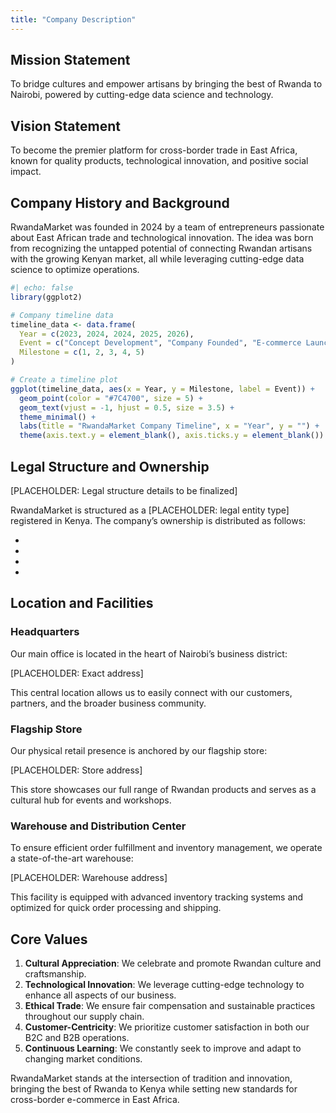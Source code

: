 ```yaml
---
title: "Company Description"
---
```


## Mission Statement

To bridge cultures and empower artisans by bringing the best of Rwanda to Nairobi, powered by cutting-edge data science and technology.

## Vision Statement

To become the premier platform for cross-border trade in East Africa, known for quality products, technological innovation, and positive social impact.

## Company History and Background

RwandaMarket was founded in 2024 by a team of entrepreneurs passionate about East African trade and technological innovation. The idea was born from recognizing the untapped potential of connecting Rwandan artisans with the growing Kenyan market, all while leveraging cutting-edge data science to optimize operations.

```r
#| echo: false
library(ggplot2)

# Company timeline data
timeline_data <- data.frame(
  Year = c(2023, 2024, 2024, 2025, 2026),
  Event = c("Concept Development", "Company Founded", "E-commerce Launch", "Physical Store Opening", "B2B Services Expansion"),
  Milestone = c(1, 2, 3, 4, 5)
)

# Create a timeline plot
ggplot(timeline_data, aes(x = Year, y = Milestone, label = Event)) +
  geom_point(color = "#7C4700", size = 5) +
  geom_text(vjust = -1, hjust = 0.5, size = 3.5) +
  theme_minimal() +
  labs(title = "RwandaMarket Company Timeline", x = "Year", y = "") +
  theme(axis.text.y = element_blank(), axis.ticks.y = element_blank())
```

## Legal Structure and Ownership

[PLACEHOLDER: Legal structure details to be finalized]

RwandaMarket is structured as a [PLACEHOLDER: legal entity type] registered in Kenya. The company's ownership is distributed as follows:

- [PLACEHOLDER: Founder/CEO Name]: XX%
- [PLACEHOLDER: Co-founder/CTO Name]: XX%
- [PLACEHOLDER: Parent Company Name]: XX%
- [PLACEHOLDER: Other Investors]: XX%

## Location and Facilities

### Headquarters
Our main office is located in the heart of Nairobi's business district:

[PLACEHOLDER: Exact address]

This central location allows us to easily connect with our customers, partners, and the broader business community.

### Flagship Store
Our physical retail presence is anchored by our flagship store:

[PLACEHOLDER: Store address]

This store showcases our full range of Rwandan products and serves as a cultural hub for events and workshops.

### Warehouse and Distribution Center
To ensure efficient order fulfillment and inventory management, we operate a state-of-the-art warehouse:

[PLACEHOLDER: Warehouse address]

This facility is equipped with advanced inventory tracking systems and optimized for quick order processing and shipping.

## Core Values

1. **Cultural Appreciation**: We celebrate and promote Rwandan culture and craftsmanship.
2. **Technological Innovation**: We leverage cutting-edge technology to enhance all aspects of our business.
3. **Ethical Trade**: We ensure fair compensation and sustainable practices throughout our supply chain.
4. **Customer-Centricity**: We prioritize customer satisfaction in both our B2C and B2B operations.
5. **Continuous Learning**: We constantly seek to improve and adapt to changing market conditions.

RwandaMarket stands at the intersection of tradition and innovation, bringing the best of Rwanda to Kenya while setting new standards for cross-border e-commerce in East Africa.
